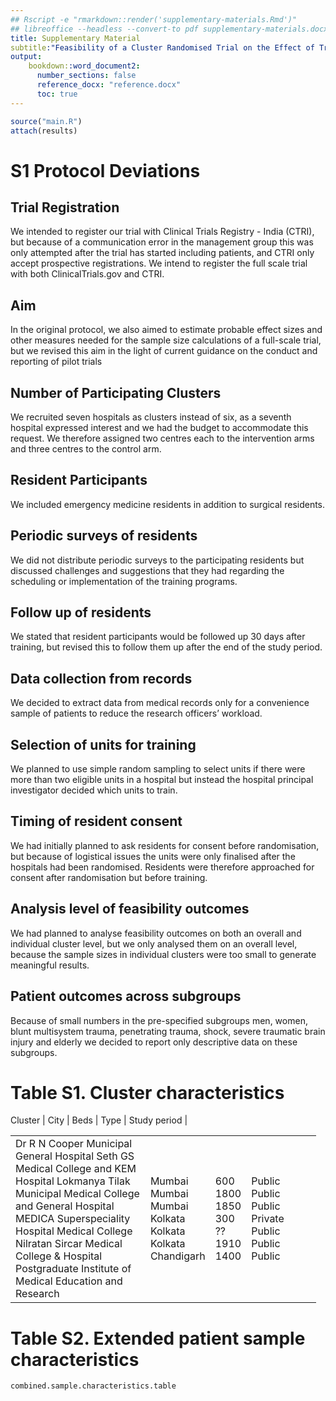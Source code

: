 ```yaml
---
## Rscript -e "rmarkdown::render('supplementary-materials.Rmd')"
## libreoffice --headless --convert-to pdf supplementary-materials.docx
title: Supplementary Material
subtitle:"Feasibility of a Cluster Randomised Trial on the Effect of Trauma Life Support Training: A Pilot Study in India"
output:
    bookdown::word_document2:
      number_sections: false
      reference_docx: "reference.docx"
      toc: true
--- 
```


```r
source("main.R")
attach(results)
```

# S1 Protocol Deviations

## Trial Registration

We intended to register our trial with Clinical Trials Registry - India (CTRI), but because of a communication error in the management group this was only attempted after the trial has started including patients, and CTRI only accept prospective registrations. We intend to register the full scale trial with both ClinicalTrials.gov and CTRI.

## Aim 

In the original protocol, we also aimed to estimate probable effect sizes and other measures needed for the sample size calculations of a full-scale trial, but we revised this aim in the light of current guidance on the conduct and reporting of pilot trials

## Number of Participating Clusters

We recruited seven hospitals as clusters instead of six, as a seventh hospital expressed interest and we had the budget to accommodate this request. We therefore assigned two centres each to the intervention arms and three centres to the control arm.

## Resident Participants

We included emergency medicine residents in addition to surgical residents.

## Periodic surveys of residents

We did not distribute periodic surveys to the participating residents but discussed challenges and suggestions that they had regarding the scheduling or implementation of the training programs.

## Follow up of residents

We stated that resident participants would be followed up 30 days after training, but revised this to follow them up after the end of the study period.

## Data collection from records

We decided to extract data from medical records only for a convenience sample of patients to reduce the research officers' workload.

## Selection of units for training

We planned to use simple random sampling to select units if there were more than two eligible units in a hospital but instead the hospital principal investigator decided which units to train.

## Timing of resident consent

We had initially planned to ask residents for consent before randomisation, but because of logistical issues the units were only finalised after the hospitals had been randomised. Residents were therefore approached for consent after randomisation but before training.

## Analysis level of feasibility outcomes

We had planned to analyse feasibility outcomes on both an overall and individual cluster level, but we only analysed them on an overall level, because the sample sizes in individual clusters were too small to generate meaningful results.

## Patient outcomes across subgroups

Because of small numbers in the pre-specified subgroups men, women, blunt multisystem trauma, penetrating trauma, shock, severe traumatic brain injury and elderly we decided to report only descriptive data on these subgroups.

# Table S1. Cluster characteristics

| Cluster                                                       | City       | Beds | Type    | Study period | 
+---------------------------------------------------------------+------------+------+---------+--------------+
| Dr R N Cooper Municipal General Hospital                      | Mumbai     | 600  | Public  |              |
| Seth GS Medical College and KEM Hospital                      | Mumbai     | 1800 | Public  |              |
| Lokmanya Tilak Municipal Medical College and General Hospital | Mumbai     | 1850 | Public  |              |
| MEDICA Superspeciality Hospital                               | Kolkata    | 300  | Private |              |
| Medical College                                               | Kolkata    | ??   | Public  |              |
| Nilratan Sircar Medical College & Hospital                    | Kolkata    | 1910 | Public  |              |
| Postgraduate Institute of Medical Education and Research      | Chandigarh | 1400 | Public  |              |
+---------------------------------------------------------------+------------+------+---------+--------------+

# Table S2. Extended patient sample characteristics

```r
combined.sample.characteristics.table
```




